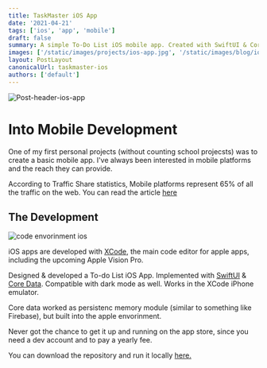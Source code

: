 ```yaml
---
title: TaskMaster iOS App
date: '2021-04-21'
tags: ['ios', 'app', 'mobile']
draft: false
summary: A simple To-Do List iOS mobile app. Created with SwiftUI & Core Data.
images: ['/static/images/projects/ios-app.jpg', '/static/images/blog/ios-app.png']
layout: PostLayout
canonicalUrl: taskmaster-ios
authors: ['default']
---
```


![Post-header-ios-app](/static/images/projects/ios-app.jpg)

# Into Mobile Development

One of my first personal projects (without counting school projecsts) was to create a basic mobile app. I've always been interested in mobile platforms and the reach they can provide.

According to Traffic Share statistics, Mobile platforms represent 65% of all the traffic on the web. You can read the article [here](https://www.similarweb.com/platforms/)

## The Development

![code envorinment ios](/static/images/blog/ios-app.png)

iOS apps are developed with [XCode](https://developer.apple.com/xcode/), the main code editor for apple apps, including the upcoming Apple Vision Pro.

Designed & developed a To-do List iOS App. Implemented with [SwiftUI](https://developer.apple.com/xcode/swiftui/) & [Core Data](https://developer.apple.com/documentation/coredata). Compatible with dark mode as well. Works in the XCode iPhone emulator.

Core data worked as persistenc memory module (similar to something like Firebase), but built into the apple envorinment.

Never got the chance to get it up and running on the app store, since you need a dev account and to pay a yearly fee.

You can download the repository and run it locally [here.](https://github.com/JPerez00/Taskmaster-A-simple-Todo-List-iOS-App)
